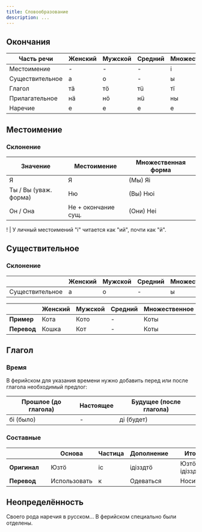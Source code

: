 ```yaml
---
title: Словообразование
description: ...
---
```


## Окончания

| Часть речи      | Женский | Мужской | Средний | Множественное |
| --------------- | ------- | ------- | ------- | ------------- |
| Местоимение     | -       | -       | -       | i             |
| Существительное | а       | о       | -       | ы             |
| Глагол          | тä      | тö      | тü      | тï            |
| Прилагательное  | нä      | нö      | нü      | ны            |
| Наречие         | е       | е       | е       | е             |

## Местоимение

### Склонение

| Значение              | Местоимение         | Множественная форма |
| --------------------- | ------------------- | ------------------- |
| Я                     | Я                   | (Мы) Яi             |
| Ты / Вы (уваж. форма) | Ню                  | (Вы) Нюi            |
| Он / Она              | Не + окончание сущ. | (Они) Неi           |

! | У личный местоимений "i" читается как "ий", почти как "й".

## Существительное

### Склонение

|                 | Женский | Мужской | Средний | Множественное | Уменьшительноласкательные |
| --------------- | ------- | ------- | ------- | ------------- | ------------------------- |
| Существительное | а       | о       | -       | ы             | я                         |

|             | Женский | Мужской | Средний | Множественное | Уменьшительноласкательные |
| ----------- | ------- | ------- | ------- | ------------- | ------------------------- |
| **Пример**  | Котa    | Кото    | -       | Коты          | Котя                      |
| **Перевод** | Кошка   | Кот     | -       | Коты          | Котёнок                   |

## Глагол

### Время

В ферийском для указания времени нужно добавить перед или после глагола необходимый предлог:

| Прошлое (до глагола) | Настоящее | Будущее (после глагола) |
| -------------------- | --------- | ----------------------- |
| бi (было)            | -         | дi (будет)              |

### Составные

|              |     | Основа       | Частица | Дополнение |     | Итог             |
| ------------ | --- | ------------ | ------- | ---------- | --- | ---------------- |
| **Оригинал** |     | Юзтö         | iс      | iдiзздтö   |     | Юзтö iс iдiзздтö |
| **Перевод**  |     | Использовать | к       | Одеваться  |     | Носить           |

## Неопределённость

Своего рода наречия в русском... В ферийском специально были отделены.
